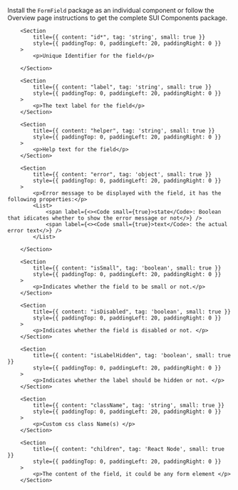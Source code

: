 
<Section
	title="Installation"
	contained={true}
	style={{ paddingTop: 20, paddingBottom: 0 }}
>
	<p>
		Install the <Code small={true}>FormField</Code> package as an individual
		component or follow the Overview page instructions to get the complete SUI
		Components package.
	</p>
</Section>

<Section title="Props" border={true}>

    	<Section
    		title={{ content: "id*", tag: 'string', small: true }}
    		style={{ paddingTop: 0, paddingLeft: 20, paddingRight: 0 }}
    	>
    		<p>Unique Identifier for the field</p>

    	</Section>

    	<Section
    		title={{ content: "label", tag: 'string', small: true }}
    		style={{ paddingTop: 0, paddingLeft: 20, paddingRight: 0 }}
    	>
    		<p>The text label for the field</p>
    	</Section>

    	<Section
    		title={{ content: "helper", tag: 'string', small: true }}
    		style={{ paddingTop: 0, paddingLeft: 20, paddingRight: 0 }}
    	>
    		<p>Help text for the field</p>
    	</Section>

    	<Section
    		title={{ content: "error", tag: 'object', small: true }}
    		style={{ paddingTop: 0, paddingLeft: 20, paddingRight: 0 }}
    	>
    		<p>Error message to be displayed with the field, it has the following properties:</p>
    		<List>
    			<span label={<><Code small={true}>state</Code>: Boolean that idicates whether to show the error message or not</>} />
    			<span label={<><Code small={true}>text</Code>: the actual error text</>} />
    		</List>

    	</Section>

    	<Section
    		title={{ content: "isSmall", tag: 'boolean', small: true }}
    		style={{ paddingTop: 0, paddingLeft: 20, paddingRight: 0 }}
    	>
    		<p>Indicates whether the field to be small or not.</p>
    	</Section>

    	<Section
    		title={{ content: "isDisabled", tag: 'boolean', small: true }}
    		style={{ paddingTop: 0, paddingLeft: 20, paddingRight: 0 }}
    	>
    		<p>Indicates whether the field is disabled or not. </p>
    	</Section>

    	<Section
    		title={{ content: "isLabelHidden", tag: 'boolean', small: true }}
    		style={{ paddingTop: 0, paddingLeft: 20, paddingRight: 0 }}
    	>
    		<p>Indicates whether the label should be hidden or not. </p>
    	</Section>

    	<Section
    		title={{ content: "className", tag: 'string', small: true }}
    		style={{ paddingTop: 0, paddingLeft: 20, paddingRight: 0 }}
    	>
    		<p>Custom css class Name(s) </p>
    	</Section>

    	<Section
    		title={{ content: "children", tag: 'React Node', small: true }}
    		style={{ paddingTop: 0, paddingLeft: 20, paddingRight: 0 }}
    	>
    		<p>The content of the field, it could be any form element </p>
    	</Section>

</Section>
